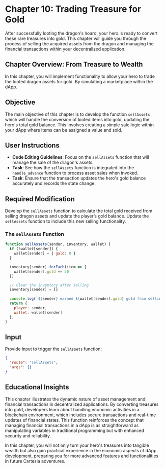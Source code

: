 # Chapter 10: Trading Treasure for Gold

After successfully looting the dragon's hoard, your hero is ready to convert these rare treasures into gold. This chapter will guide you through the process of selling the acquired assets from the dragon and managing the financial transactions within your decentralized application.

## Chapter Overview: From Treasure to Wealth

In this chapter, you will implement functionality to allow your hero to trade the looted dragon assets for gold. By simulating a marketplace within the dApp.

## Objective

The main objective of this chapter is to develop the function `sellAssets` which will handle the conversion of looted items into gold, updating the hero's total gold balance. This involves creating a simple sale logic within your dApp where items can be assigned a value and sold.

## User Instructions

- **Code Editing Guidelines**: Focus on the `sellAssets` function that will manage the sale of the dragon's assets.
- **Task**: See how the `sellAssets` function is integrated into the `handle_advance` function to process asset sales when invoked.
- **Task**: Ensure that the transaction updates the hero's gold balance accurately and records the state change.

## Required Modification

Develop the `sellAssets` function to calculate the total gold received from selling dragon assets and update the player’s gold balance. Update the `sellAssets` function to include this new selling functionality.

### The `sellAssets` Function

```javascript
function sellAssets(sender, inventory, wallet) {
  if (!wallet[sender]) {
    wallet[sender] = { gold: 0 }
  }

  inventory[sender].forEach(item => {
    wallet[sender].gold += 50
  })

  // Clear the inventory after selling
  inventory[sender] = []
  
  console.log(`${sender} earned ${wallet[sender].gold} gold from selling assets.`)
  return {
    player: sender,
    wallet: wallet[sender]
  };
}
```

## Input

Provide input to trigger the `sellAssets` function:

```json
{
  "route": "sellAssets",
  "args": {}
}
```

## Educational Insights

This chapter illustrates the dynamic nature of asset management and financial transactions in decentralized applications. By converting treasures into gold, developers learn about handling economic activities in a blockchain environment, which includes secure transactions and real-time updates of financial states. This function reinforces the concept that managing financial transactions in a dApp is as straightforward as manipulating variables in traditional programming but with enhanced security and reliability.

In this chapter, you will not only turn your hero's treasures into tangible wealth but also gain practical experience in the economic aspects of dApp development, preparing you for more advanced features and functionalities in future Cartesia adventures.